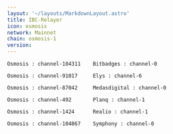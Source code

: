```yaml
---
layout: '~/layouts/MarkdownLayout.astro'
title: IBC-Relayer
icon: osmosis
network: Mainnet
chain: osmosis-1
version:  
---
```

```
Osmosis : channel-104311    Bitbadges : channel-0
```
```
Osmosis : channel-91017     Elys : channel-6
```
```
Osmosis : channel-87042     Medasdigital : channel-0
```
```
Osmosis : channel-492       Planq : channel-1
```
```
Osmosis : channel-1424      Realio : channel-1
```
```
Osmosis : channel-104867    Symphony : channel-0
```
